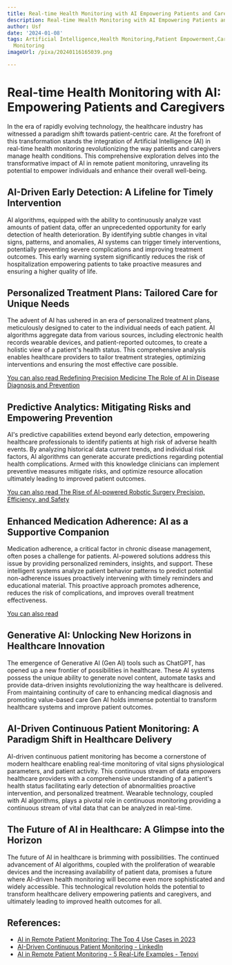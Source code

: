 ```yaml
---
title: Real-time Health Monitoring with AI Empowering Patients and Caregivers
description: Real-time Health Monitoring with AI Empowering Patients and Caregivers
author: Usf
date: '2024-01-08'
tags: Artificial Intelligence,Health Monitoring,Patient Empowerment,Caregiver Support,Real-time
  Monitoring
imageUrl: /pixa/20240116165039.png

---
```

# Real-time Health  Monitoring with AI: Empowering Patients and Caregivers

In the era of rapidly evolving  technology, the healthcare industry has witnessed a paradigm shift towards patient-centric  care. At the forefront of this transformation stands  the integration of Artificial Intelligence (AI)  in real-time health monitoring revolutionizing the way patients and caregivers manage health conditions. This comprehensive exploration delves  into  the transformative impact of AI in remote patient monitoring, unraveling its potential to empower individuals and enhance their overall well-being.

## AI-Driven Early Detection: A Lifeline for Timely Intervention

AI algorithms, equipped with the ability to  continuously analyze vast amounts of patient data, offer  an  unprecedented opportunity for early  detection of health deterioration. By identifying subtle changes in vital signs, patterns, and anomalies, AI systems can trigger timely interventions, potentially preventing severe complications and improving treatment outcomes. This early warning system significantly reduces the risk of hospitalization empowering patients to take proactive measures and ensuring a higher quality  of life.

## Personalized Treatment Plans: Tailored Care for Unique Needs

The  advent of AI has ushered in an era of personalized treatment plans, meticulously  designed to cater to the individual needs of  each  patient. AI algorithms aggregate data from various sources, including electronic health records wearable devices, and patient-reported outcomes, to create a holistic view of a patient's health status. This comprehensive analysis enables healthcare providers  to tailor treatment strategies, optimizing interventions  and ensuring the  most  effective care possible.

[You can also read Redefining Precision  Medicine The  Role of AI in Disease Diagnosis and Prevention](Redefining%20Precision%20Medicine%20The%20Role%20of%20AI%20in%20Disease%20Diagnosis%20and%20Prevention)


## Predictive Analytics:  Mitigating Risks and Empowering Prevention

AI's predictive capabilities extend beyond early detection,  empowering healthcare professionals to identify patients  at high risk of adverse health events. By analyzing historical data  current trends, and individual risk factors, AI algorithms can generate accurate predictions regarding potential health complications. Armed  with this knowledge clinicians  can implement preventive measures  mitigate risks, and optimize resource allocation ultimately leading  to improved  patient outcomes.

[You can  also read The Rise of AI-powered  Robotic Surgery  Precision, Efficiency, and Safety](The%20Rise%20of%20AI-powered%20Robotic%20Surgery%20Precision%2C%20Efficiency%2C%20and%20Safety)


## Enhanced Medication Adherence: AI as a Supportive Companion

Medication adherence, a critical factor in chronic  disease management, often poses a challenge for patients. AI-powered solutions address  this issue by providing  personalized reminders, insights, and support. These intelligent systems analyze patient behavior patterns to predict potential non-adherence issues proactively intervening with timely reminders and educational material. This proactive approach promotes adherence, reduces the risk of complications, and improves overall treatment effectiveness.

[You can also read ]()


## Generative AI: Unlocking New Horizons in  Healthcare Innovation

The emergence of Generative AI (Gen AI) tools such as ChatGPT, has opened up a new frontier of possibilities in  healthcare. These AI systems  possess  the unique ability to generate novel content, automate tasks and provide data-driven insights revolutionizing  the way healthcare is delivered. From maintaining continuity of care to enhancing medical diagnosis and promoting value-based care Gen AI holds  immense potential to  transform healthcare systems  and improve patient  outcomes.

## AI-Driven Continuous Patient Monitoring: A Paradigm  Shift  in Healthcare Delivery

AI-driven continuous patient monitoring has become a cornerstone of modern healthcare enabling real-time monitoring of vital signs physiological parameters, and patient activity. This continuous  stream  of data empowers healthcare providers with a  comprehensive understanding of a patient's health status facilitating early detection  of abnormalities proactive intervention, and personalized treatment. Wearable  technology, coupled  with AI algorithms, plays a pivotal role  in continuous monitoring providing a continuous stream of vital data that can be analyzed in real-time.

## The Future of AI in Healthcare: A Glimpse into  the Horizon

The future of AI in healthcare is brimming with possibilities. The continued advancement of AI algorithms, coupled with the proliferation of wearable  devices and the increasing availability of patient data, promises a future where AI-driven health monitoring will become even more sophisticated  and widely accessible. This technological revolution  holds the potential to  transform  healthcare  delivery empowering patients and  caregivers, and ultimately leading to improved health outcomes for all.

## References:
- [AI in Remote Patient Monitoring: The Top 4 Use Cases in 2023](https://healthsnap.io/ai-in-remote-patient-monitoring-the-top-4-use-cases-in-2023/)
- [AI-Driven Continuous Patient Monitoring - LinkedIn](https://www.linkedin.com/pulse/ai-driven-continuous-patient-monitoring-david-cain-x88jc?trk=public_post_main-feed-card_feed-article-content)
- [AI in Remote Patient Monitoring - 5 Real-Life Examples - Tenovi](https://tenovi.com/ai-in-remote-patient-monitoring/)
